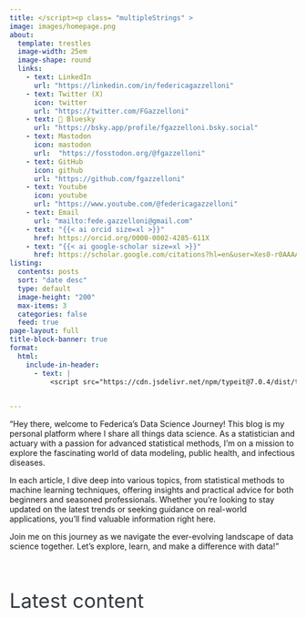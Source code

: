 ```yaml
---
title: </script><p class= "multipleStrings" >
image: images/homepage.png
about: 
  template: trestles
  image-width: 25em
  image-shape: round
  links: 
    - text: LinkedIn
      url: "https://linkedin.com/in/federicagazzelloni"
    - text: Twitter (X)
      icon: twitter
      url: "https://twitter.com/FGazzelloni"  
    - text: 🦋 Bluesky
      url: "https://bsky.app/profile/fgazzelloni.bsky.social"
    - text: Mastodon
      icon: mastodon
      url:  "https://fosstodon.org/@fgazzelloni"
    - text: GitHub
      icon: github
      url: "https://github.com/fgazzelloni"
    - text: Youtube
      icon: youtube
      url: "https://www.youtube.com/@federicagazzelloni"  
    - text: Email
      url: "mailto:fede.gazzelloni@gmail.com" 
    - text: "{{< ai orcid size=xl >}}"
      href: https://orcid.org/0000-0002-4285-611X
    - text: "{{< ai google-scholar size=xl >}}"
      href: https://scholar.google.com/citations?hl=en&user=Xes0-r0AAAAJ  
listing:
  contents: posts
  sort: "date desc"
  type: default
  image-height: "200"
  max-items: 3
  categories: false
  feed: true
page-layout: full
title-block-banner: true
format:
  html:
    include-in-header: 
      - text: |
          <script src="https://cdn.jsdelivr.net/npm/typeit@7.0.4/dist/typeit.min.js">

 
---
```




::: column-body-outset
"Hey there, welcome to Federica's Data Science Journey! This blog is my personal platform where I share all things data science. As a statistician and actuary with a passion for advanced statistical methods, I'm on a mission to explore the fascinating world of data modeling, public health, and infectious diseases.

In each article, I dive deep into various topics, from statistical methods to machine learning techniques, offering insights and practical advice for both beginners and seasoned professionals. Whether you're looking to stay updated on the latest trends or seeking guidance on real-world applications, you'll find valuable information right here.

Join me on this journey as we navigate the ever-evolving landscape of data science together. Let's explore, learn, and make a difference with data!"
:::

<br>

::: column-page
::: {style="font-size: 2.5em; face: bold; color: #343a40;"}
Latest content
:::
:::



<script>new TypeIt(".multipleStrings", {
    strings: ["Welcome to my Blog 💡", "Here you'll find all things Data Science 🕵️️", "Stay tuned for the latest developments 🔍"],
    breakLines: false,
    loop: true,
    speed: 50
  }).go();
</script>



<link rel="me" href="https://fosstodon.org/@fgazzelloni">
